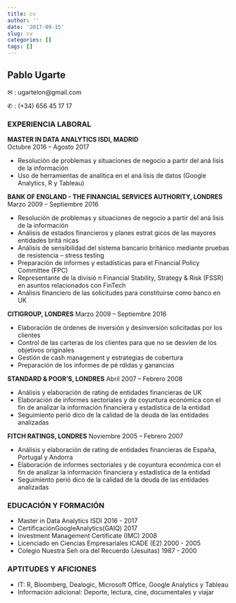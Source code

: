 ```yaml
---
title: cv
author: ''
date: '2017-09-15'
slug: cv
categories: []
tags: []
---
```


## Pablo Ugarte

 ✉ : ugartelon@gmail.com 
 
 ✆ : (+34) 656 45 17 17

### EXPERIENCIA LABORAL

**MASTER IN DATA ANALYTICS ISDI, MADRID**                          
Octubre 2016 – Agosto 2017 

* Resolución de problemas y situaciones de negocio a partir del aná lisis de la información
* Uso de herramientas de analı́tica en el aná lisis de datos (Google Analytics, R y Tableau)

**BANK OF ENGLAND - THE FINANCIAL SERVICES AUTHORITY, LONDRES**
Marzo 2009 – Septiembre 2016

* Resolución de problemas y situaciones de negocio a partir del aná lisis de la información
* Análisis de estados financieros y planes estrat gicos de las mayores entidades britá nicas
* Análisis de sensibilidad del sistema bancario británico mediante pruebas de resistencia –
stress testing
* Preparación de informes y estadı́sticas para el Financial Policy Committee (FPC)
* Representante de la divisió n Financial Stability, Strategy & Risk (FSSR) en asuntos
relacionados con FinTech
* Análisis financiero de las solicitudes para constituirse como banco en UK

**CITIGROUP, LONDRES**
Marzo 2009 – Septiembre 2016

* Elaboración de órdenes de inversión y desinversión solicitadas por los clientes
* Control de las carteras de los clientes para que no se desvı́en de los objetivos originales
* Gestión de cash management y estrategias de cobertura
* Preparación de los informes de pé rdidas y ganancias

**STANDARD & POOR’S, LONDRES**
Abril 2007 – Febrero 2008

* Análisis y elaboración de rating de entidades financieras de UK
* Elaboración de informes sectoriales y de coyuntura económica con el fin de analizar la
información financiera y estadı́stica de la entidad
* Seguimiento perió dico de la calidad de la deuda de las entidades analizadas

**FITCH RATINGS, LONDRES**
Noviembre 2005 – Febrero 2007

* Análisis y elaboración de rating de entidades financieras de España, Portugal y Andorra
* Elaboración de informes sectoriales y de coyuntura económica con el fin de analizar la
información financiera y estadı́stica de la entidad
* Seguimiento perió dico de la calidad de la deuda de las entidades analizadas

### EDUCACIÓN Y FORMACIÓN

* Master in Data Analytics ISDI                                2016 - 2017
* CertificaciónGoogleAnalytics(GAIQ)                           2017
* Investment Management Certificate (IMC)                      2008
* Licenciado en Ciencias Empresariales ICADE (E2)              2000 - 2005
* Colegio Nuestra Señ ora del Recuerdo (Jesuitas)              1987 - 2000

### APTITUDES Y AFICIONES

* IT: R, Bloomberg, Dealogic, Microsoft Office, Google Analytics y Tableau
* Información adicional: Deporte, lectura, cine, documentales y viajar